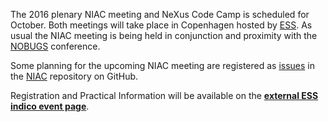 The 2016 plenary NIAC meeting and NeXus Code Camp is scheduled for October.
Both meetings will take place in Copenhagen hosted by [https://europeanspallationsource.se/data-management-and-software-centre ESS]. 
As usual the NIAC meeting is being held in conjunction and proximity with the [https://nobugs.esss.se/ NOBUGS] conference.

Some planning for the upcoming NIAC meeting are registered as [https://github.com/nexusformat/NIAC/issues issues] in the [https://github.com/nexusformat/NIAC NIAC] repository on GitHub.

Registration and Practical Information will be available  on the '''[https://indico.esss.lu.se/event/554/ external ESS indico event page]'''.
